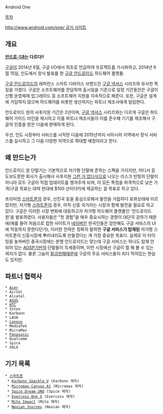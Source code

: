 Android One

[[목차]]

[[http://www.android.com/one/ 공식 사이트]]

== 개요 ==
'''[[안드로-1]]과는 다르다!!'''

[[구글]]이 2014년 6월, 구글 I/O에서 최초로 언급하여 프로젝트를 가시화하고, 2014년 9월 15일, 인도에서 정식 발표를 한 [[안드로이드(운영체제)|구글 안드로이드]] 하드웨어 플랫폼. 

[[안드로이드(운영체제)|구글 안드로이드]]의 레퍼런스 스마트 디바이스 브랜드인 [[구글 넥서스]] 시리즈와 유사한 특징을 가졌다. 구글은 소프트웨어를 전담하여 출시일을 기준으로 일정 기간동안은 구글이 신형 운영체제 업그레이드 등 소프트웨어 지원을 지속적으로 해준다. 또한, 구글은 설계에 가담하지 않으며 하드웨어를 비롯한 생산까지는 파트너 제조사에게 일임한다.

안드로이드 원의 사후지원 기간은 2년이며, [[구글 넥서스]] 시리즈와는 다르게 구글은 하드웨어 가이드 라인을 제시하고 이를 파트너 제조사들이 이를 준수해 기기를 제조해서 구글의 인증을 받은 다음에 판매하게 된다.

우선, 인도 시장부터 서비스를 시작한 다음에 2015년까지 서아시아 지역에서 정식 서비스를 실시하고 그 다음 다양한 지역으로 확대할 예정이라고 한다.

== 왜 만드는가 ==
안드로이드 원 단말기는 기본적으로 저가형 단말에 준하는 스펙을 가지지만, 어디서 듣도보도못한 회사가 출시해서 사후지원 [[그런 거 없다]]식으로 나오는 리스크 만땅의 단말이 아니라 모두 구글이 직접 업데이트를 챙겨주게 되며, 이 모든 특징을 파격적으로 낮은 가격(구글 목표는 대략 한대에 $100 선이다!!)에 제공하는 걸 목표로 하고 있다.

프리미엄 [[스마트폰]]의 경우, 선진국 등을 중심으로해서 발전을 거듭하다 포화상태에 이르렀지만, 저가형 [[스마트폰]]의 경우, 아직 신흥 국가라는 시장과 함께 발전을 필요로 하고 있다. 구글은 이러한 시장 변화에 대응하고자 저가형 하드웨어 플랫폼인 '안드로이드 원'을 발표하였다. 사용자들은 "첫 경험"을 매우 중요시하는 경향이 대단히 강하기 때문에(예를 들어 처음으로 접한 사이트가 [[네이버]]인 한국인들은 암만해도 구글 서비스의 UI에 적응하지 못한다던가), 이러한 전략은 정확히 말하면 '''구글 서비스가 탑재된''' 저가형 스마트폰이 신흥시장에 뿌리내리도록 만들겠다는 게 가장 중요한 목표다. 실제로 이 타이밍을 놓쳐버린 중국시장에는 분명 안드로이드는 맞는데 구글 서비스는 하나도 탑재 안 되어 있는 [[AOSP]]기반의 단말들이 득세중이며, 이런 시장에선 구글이 뭘 해 볼 수 있는 여지가 없다. 물론 그놈의 [[황금방패]]때문에 구글의 주요 서비스들이 죄다 막혀있는 현실도 있지만.

== 파트너 협력사 ==
 * [[Acer]]
 * Airtel
 * Alcatel
 * [[ASUS]]
 * [[HTC]]
 * Intex
 * Karbonn
 * LAVA
 * [[레노버|Lenovo]]
 * MediaTek
 * MicroMax
 * [[파나소닉|Panasonic]]
 * Qualcomm
 * Spice
 * XOLO

== 기기 목록 ==
 * [[스마트폰]]
  * [[Karbonn Sparkle V]] (Karbonn 제작)
  * [[Micromax Canvas A1]] (Micromax 제작)
  * [[Spice Dream UNO]] (Spice 제작)
  * [[Evercoss One X]] (Evercoss 제작)
  * [[Mito Impact]] (Mito 제작)
  * [[Nexian Journey]] (Nexian 제작)

